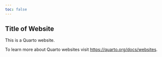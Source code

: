```yaml
---
toc: false
---
```


## Title of Website

This is a Quarto website.

To learn more about Quarto websites visit <https://quarto.org/docs/websites>.


